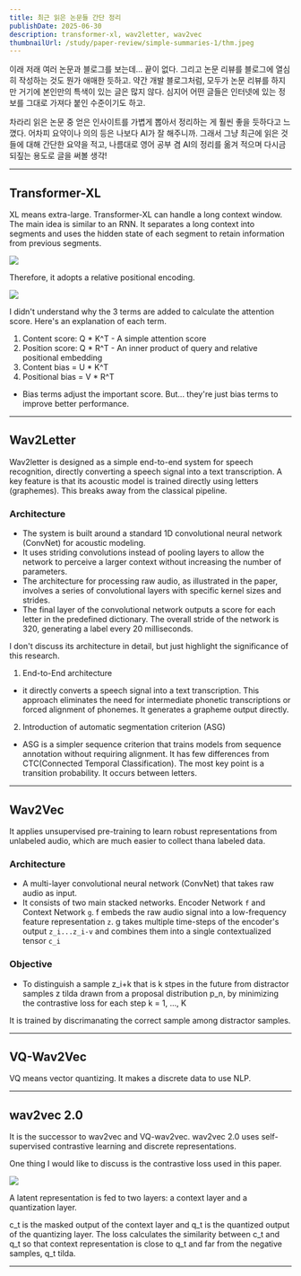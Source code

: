 ```yaml
---
title: 최근 읽은 논문들 간단 정리
publishDate: 2025-06-30
description: transformer-xl, wav2letter, wav2vec
thumbnailUrl: /study/paper-review/simple-summaries-1/thm.jpeg
---
```


이래 저래 여러 논문과 블로그를 보는데... 끝이 없다. 그리고 논문 리뷰를 블로그에 열심히 작성하는 것도 뭔가 애매한 듯하고. 약간 개발 블로그처럼, 모두가 논문 리뷰를 하지만 거기에 본인만의 특색이 있는 글은 많지 않다. 심지어 어떤 글들은 인터넷에 있는 정보를 그대로 가져다 붙인 수준이기도 하고.

차라리 읽은 논문 중 얻은 인사이트를 가볍게 뽑아서 정리하는 게 훨씬 좋을 듯하다고 느꼈다. 어차피 요약이나 의의 등은 나보다 AI가 잘 해주니까. 그래서 그냥 최근에 읽은 것들에 대해 간단한 요약을 적고, 나름대로 영어 공부 겸 AI의 정리를 옮겨 적으며 다시금 되짚는 용도로 글을 써볼 생각!

---

## Transformer-XL

XL means extra-large. Transformer-XL can handle a long context window. The main idea is similar to an RNN. It separates a long context into segments and uses the hidden state of each segment to retain information from previous segments.

![](/study/paper-review/simple-summaries-1/1.png)

Therefore, it adopts a relative positional encoding.

![](/study/paper-review/simple-summaries-1/2.png)

I didn't understand why the 3 terms are added to calculate the attention score. Here's an explanation of each term.

1. Content score: Q * K^T - A simple attention score
2. Position score: Q * R^T - An inner product of query and relative positional embedding
3. Content bias = U * K^T
4. Positional bias = V * R^T
- Bias terms adjust the important score. But... they're just bias terms to improve better performance.


---

## Wav2Letter

Wav2letter is designed as a simple end-to-end system for speech recognition, directly converting a speech signal into a text transcription. A key feature is that its acoustic model is trained directly using letters (graphemes). This breaks away from the classical pipeline.

### Architecture
- The system is built around a standard 1D convolutional neural network (ConvNet) for acoustic modeling.
- It uses striding convolutions instead of pooling layers to allow the network to perceive a larger context without increasing the number of parameters.
- The architecture for processing raw audio, as illustrated in the paper, involves a series of convolutional layers with specific kernel sizes and strides.
- The final layer of the convolutional network outputs a score for each letter in the predefined dictionary. The overall stride of the network is 320, generating a label every 20 milliseconds.

I don't discuss its architecture in detail, but just highlight the significance of this research.

1. End-to-End architecture
- it directly converts a speech signal into a text transcription. This approach eliminates the need for intermediate phonetic transcriptions or forced alignment of phonemes. It generates a grapheme output directly.

2. Introduction of automatic segmentation criterion (ASG)
- ASG is a simpler sequence criterion that trains models from sequence annotation without requiring alignment. It has few differences from CTC(Connected Temporal Classification). The most key point is a transition probability. It occurs between letters.

---

## Wav2Vec

It applies unsupervised pre-training to learn robust representations from unlabeled audio, which are much easier to collect thana labeled data.

### Architecture
- A multi-layer convolutional neural network (ConvNet) that takes raw audio as input.
- It consists of two main stacked networks. Encoder Network `f` and Context Network `g`. f embeds the raw audio signal into a low-frequency feature representation `z`. g takes multiple time-steps of the encoder's output `z_i...z_i-v` and combines them into a single contextualized tensor `c_i`

### Objective
- To distinguish a sample z_i+k that is k stpes in the future from distractor samples z tilda drawn from a proposal distribution p_n, by minimizing the contrastive loss for each step k = 1, ..., K

It is trained by discrimanating the correct sample among distractor samples.

---

## VQ-Wav2Vec

VQ means vector quantizing. It makes a discrete data to use NLP.

---

## wav2vec 2.0

It is the successor to wav2vec and VQ-wav2vec. wav2vec 2.0 uses self-supervised contrastive learning and discrete representations.

One thing I would like to discuss is the contrastive loss used in this paper.

![](/study/paper-review/simple-summaries-1/2.png)

A latent representation is fed to two layers: a context layer and a quantization layer.

c_t is the masked output of the context layer and q_t is the quantized output of the quantizing layer. The loss calculates the similarity between c_t and q_t so that context representation is close to q_t and far from the negative samples, q_t tilda.


---

